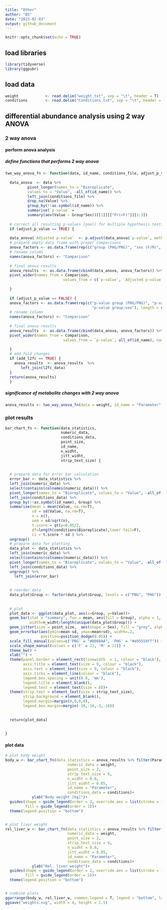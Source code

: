 ```yaml
---
title: "Other"
author: "BS"
date: "2023-02-03"
output: github_document
---
```


```r
knitr::opts_chunk$set(echo = TRUE)
```

## load libraries
```r
library(tidyverse)
library(ggpubr)
```


## load data
```r
weight            <- read.delim("weight.txt", sep = "\t", header = T) 
conditions        <- read.delim("Conditions.txt", sep = "\t", header = T)
```


## differential abundance analysis using 2 way ANOVA 

### 2 way anova

#### perform anova analysis

##### define functions that performs 2 way anova
```r
two_way_anova_fn <- function(data, id_name, conditions_file, adjust_p_value, p_adj_method, l2fc_data, add_l2fc) {
  
  data_anova  <- data %>% 
          pivot_longer(names_to = "Bioreplicate", 
          values_to = "Value", -all_of(id_name)) %>% 
          left_join(conditions_file) %>% 
          drop_na(Value) %>% 
          group_by(!!as.symbol(id_name)) %>% 
          summarise(`p-value` = 
          summary(aov(Value ~ Group*Sex))[[1]][["Pr(>F)"]][1:3]) 
  
  # correct all resulting p-values (pool) for multiple hypothesis testing
  if (adjust_p_value == TRUE) {
    
  data_anova$`Adjusted p-value`  <- p.adjust(data_anova$`p-value`, method = p_adj_method)
  # prepare empty data frame with proper comparisons
  anova_factors <- as.data.frame(rep(c("group (PHG/PNG)", "sex (F/M)", "group:sex"), length = nrow(data_anova)))
  # rename column 
  names(anova_factors) <- "Comparison"
  
  # final anova results
  anova_results  <- as.data.frame(cbind(data_anova, anova_factors)) %>% 
  pivot_wider(names_from = Comparison, 
                          values_from = c(`p-value`, `Adjusted p-value`), all_of(id_name), names_sep = " ") 
    
  }
  
  if (adjust_p_value == FALSE) {
  anova_factors <- as.data.frame(rep(c("p-value group (PHG/PNG)", "p-value sex (F/M)", 
                                       "p-value group:sex"), length = nrow(data_anova)))
  # rename column 
  names(anova_factors) <- "Comparison"
  
  # final anova results
  anova_results  <- as.data.frame(cbind(data_anova, anova_factors)) %>% 
  pivot_wider(names_from = Comparison, 
                          values_from = `p-value`, all_of(id_name), names_sep = " ") 
    
  }
  # add fold changes
  if (add_l2fc == TRUE) {
    anova_results  <- anova_results  %>% 
       left_join(l2fc_data)
  }
  return(anova_results)
  }
```


##### significance of metabolite changes with 2 way anova
```r
anova_results <- two_way_anova_fn(data = weight, id_name = "Parameter", conditions_file = conditions, adjust_p_value = F,  add_l2fc = F)
```
### plot results
```r
bar_chart_fn <- function(data_statistics, 
                         numeric_data,
                         conditions_data,
                         point_size,
                         id_name,
                         n_widht,
                         jitt_widht,
                         strip_text_size) {
  
  
  # prepare data for error bar calculation
  error_bar <- data_statistics %>% 
  left_join(numeric_data) %>% 
  select(contains(colnames(numeric_data))) %>% 
  pivot_longer(names_to = "Bioreplicate", values_to = "Value", -all_of(id_name)) %>% 
  left_join(conditions_data) %>% 
  group_by(!!as.symbol(id_name), Group) %>% 
  summarise(mean = mean(Value, na.rm=T), 
            sd = sd(Value, na.rm=T), 
            n = n(),
            sem = sd/sqrt(n),
            t.score = qt(p=0.05/2, 
            df=length(conditions$Bioreplicate),lower.tail=F), 
            ci = t.score * sd ) %>% 
  ungroup()
  # prepare data for plotting
  data_plot <- data_statistics %>% 
  left_join(numeric_data) %>% 
  select(contains(colnames(numeric_data))) %>%  
  pivot_longer(names_to = "Bioreplicate", values_to = "Value", -all_of(id_name)) %>% 
  left_join(conditions_data) %>% 
  ungroup() %>% 
    left_join(error_bar) 
  
  
  # reorder data
  data_plot$Group <- factor(data_plot$Group, levels = c("PNG", "PHG"))
  
  
  # plot
  plot_data <- ggplot(data_plot, aes(x=Group, y=Value))+
  geom_bar(stat = "summary", fun = mean, aes(fill = Group), alpha = 1, color = "black", lwd=0.15,
           width=n_widht/length(unique(data_plot$Group))) + 
  geom_jitter(size = point_size,  aes(shape = Sex), fill = "grey", alpha = 0.8, stroke =0.25, width = jitt_widht)+
  geom_errorbar(aes(ymin=mean-sd, ymax=mean+sd), width=.2,
                position=position_dodge(0.05)) +
  scale_fill_manual(values=c('PNG' = "#0088AA", 'PHG' = "#e95559ff")) +
  scale_shape_manual(values = c('F' = 21, 'M' = 22)) + 
  theme_bw() +
  xlab("") +
  theme(panel.border = element_rect(linewidth  = 1, colour = "black"),
        axis.title = element_text(size = 9, colour = "black"),
        axis.text = element_text(size = 9, colour = "black"),
        axis.ticks = element_line(colour = "black"),
        legend.box.spacing = unit(0.8, 'mm'), 
        legend.title = element_blank(), 
        legend.text = element_text(size = 8))+
  theme(strip.text = element_text(size = strip_text_size),
        strip.background = element_blank(),
        legend.margin=margin(0,0,0,0), 
        legend.box.margin=margin(-10,-10,-3,-10)) 
  
  
  return(plot_data)
 
 
}
```


#### plot data
```r
# plot body weight
body_w <- bar_chart_fn(data_statistics = anova_results %>% filter(Parameter == "Body weight (kg)"),
                            numeric_data = weight, 
                            point_size = 2, 
                            strip_text_size = 9,
                            n_widht = 0.8, 
                            jitt_widht = 0.05,
                            id_name = "Parameter", 
                            conditions_data = conditions)+
            ylab("Body weight [kg]")+
  guides(shape = guide_legend(order = 2, override.aes = list(stroke = 1, shape  = c(1,0))),
         fill = guide_legend(order = 1))+
  theme(legend.position = "bottom")


# plot liver weight
rel_liver_w <- bar_chart_fn(data_statistics = anova_results %>% filter(Parameter == "Rel_liver_weight"),
                            numeric_data = weight, 
                            point_size = 2, 
                            strip_text_size = 9,
                            n_widht = 0.8, 
                            jitt_widht = 0.05,
                            id_name = "Parameter", 
                            conditions_data = conditions)+
            ylab("Rel. liver weight")+
  guides(shape = guide_legend(order = 2, override.aes = list(stroke = 1, shape  = c(1,0))),
         fill = guide_legend(order = 1))+
  theme(legend.position = "bottom")


# combine plots
ggarrange(body_w, rel_liver_w, common.legend = T, legend = "bottom", labels = c("A", "B"), font.label = list(size = 17))
ggsave("weights.svg", width = 4, height = 2.5)
```
